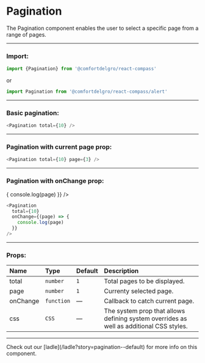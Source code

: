 
# Pagination

The Pagination component enables the user to select a specific page from a range of pages.

---

### Import:

```js
import {Pagination} from '@comfortdelgro/react-compass'
```

or

```js
import Pagination from '@comfortdelgro/react-compass/alert'
```

---

### Basic pagination:

<section
  style={{
    display: 'flex',
    justifyContent: 'center',
    alignItems: 'center',
    padding: '5rem',
  }}
>
  <Pagination total={10} />
</section>

```js
<Pagination total={10} />
```

---

### Pagination with current page prop:

<section
  style={{
    display: 'flex',
    justifyContent: 'center',
    alignItems: 'center',
    padding: '5rem',
  }}
>
  <Pagination total={10} page={3} />
</section>

```js
<Pagination total={10} page={3} />
```

---

### Pagination with onChange prop:

<section
  style={{
    display: 'flex',
    justifyContent: 'center',
    alignItems: 'center',
    padding: '5rem',
  }}
>
  <Pagination
    total={10}
    onChange={(page) => {
      console.log(page)
    }}
  />
</section>

```js
<Pagination
  total={10}
  onChange={(page) => {
    console.log(page)
  }}
/>
```

---

### Props:

| Name     | Type       | Default | Description                                                                             |
| :------- | :--------- | :------ | :-------------------------------------------------------------------------------------- |
| total    | `number`   | `1`     | Total pages to be displayed.                                                            |
| page     | `number`   | `1`     | Currenty selected page.                                                                 |
| onChange | `function` | —       | Callback to catch current page.                                                         |
| css      | `CSS`      | —       | The system prop that allows defining system overrides as well as additional CSS styles. |

---

<Callout>
  Check out our [ladle](/ladle?story=pagination--default) for more info on this
  component.
</Callout>

